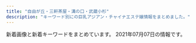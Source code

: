 ```yaml
---
title: "自由が丘・三軒茶屋・溝の口・武蔵小杉"
description: "キーワード別にの巨乳アジアン・チャイナエステ嬢情報をまとめました。"
---
```


新着画像と新着キーワードをまとめています。
2021年07月07日の情報です。

<DmmAffiliateIns />
<KeywordTable
  shops={
    [
    {
        "station": "\u4e8c\u5b50\u7389\u5ddd\u99c5\u897f\u53e3",
        "url": "http://www.bilibiailei.xyz/",
        "name": "NICE\uff5e\u30ca\u30a4\u30b9",
        "keywords": {
            "D": 5,
            "85": 1,
            "C": 12,
            "86": 4
        },
        "img_links": [
            "http://www.bilibiailei.xyz/style/images/bj3.png",
            "http://www.bilibiailei.xyz/style/images/staff_line.png",
            "http://www.bilibiailei.xyz/style/images/room2.jpg",
            "http://www.bilibiailei.xyz/uploads/210522/1-210522104521Z1.jpg",
            "http://www.bilibiailei.xyz/style/images/girl-z2.jpg",
            "http://www.bilibiailei.xyz/style/images/girl-z1.jpg",
            "http://www.bilibiailei.xyz/style/images/room1.jpg",
            "http://www.bilibiailei.xyz/style/images/top.png",
            "http://www.bilibiailei.xyz/uploads/210522/1-210522104K59A.jpg",
            "http://www.bilibiailei.xyz/style/images/room3.jpg",
            "http://www.bilibiailei.xyz/style/images/room4.jpg",
            "http://www.bilibiailei.xyz/style/images/end.jpg",
            "http://www.bilibiailei.xyz/uploads/210522/1-210522104635540.jpg",
            "http://www.bilibiailei.xyz/uploads/210522/1-210522104601529.jpg",
            "http://www.bilibiailei.xyz/uploads/210522/1-210522104GJ01.jpg",
            "http://www.bilibiailei.xyz/html/dianna_jing/images/room5.jpg",
            "http://www.bilibiailei.xyz/style/images/mobile.jpg",
            "http://www.bilibiailei.xyz/style/images/dt.jpg"
        ]
    },
    {
        "img_links": [
            "http://www.ruby.estjpn.com/images/icon_staff.png",
            "http://www.ruby.estjpn.com/files/003.jpg",
            "http://www.ruby.estjpn.com/images/icon_tel.png",
            "http://www.ruby.estjpn.com/files/004.jpg",
            "http://www.ruby.estjpn.com/images/index_sm.png",
            "http://www.ruby.estjpn.com/images/mainImg_sub.jpg",
            "http://www.ruby.estjpn.com/images/icon_info.png",
            "http://www.ruby.estjpn.com/images/btn2.png",
            "http://www.ruby.estjpn.com/images/icon_top.png",
            "http://www.ruby.estjpn.com/files/001.jpg",
            "http://www.ruby.estjpn.com/files/002.jpg"
        ],
        "station": "\u4e09\u8ed2\u8336\u5c4b\u99c5\u4e16\u7530\u8c37\u901a\u308a\u53e3",
        "url": "http://www.ruby.estjpn.com/",
        "keywords": {
            "85": 8,
            "88": 4,
            "86": 4,
            "C": 16
        },
        "name": "Flower\uff5e\u30d5\u30e9\u30ef\u30fc\uff5e"
    },
    {
        "img_links": [
            "http://www.jojo.mensnv.com/files/006.jpg",
            "http://www.jojo.mensnv.com/files/002-02.jpg",
            "http://www.jojo.mensnv.com/files/012-03.jpg",
            "http://www.jojo.mensnv.com/images/coverGirlParts.png",
            "http://www.jojo.mensnv.com/files/014.jpg",
            "http://www.jojo.mensnv.com/images/tel.png",
            "http://www.jojo.mensnv.com/files/005-03.jpg",
            "http://www.jojo.mensnv.com/files/007-03.jpg",
            "http://www.jojo.mensnv.com/files/001.jpg",
            "http://www.jojo.mensnv.com/files/006-03.jpg",
            "http://www.jojo.mensnv.com/files/011.jpg",
            "http://www.jojo.mensnv.com/files/003-02.jpg",
            "http://www.jojo.mensnv.com/files/012-02.jpg",
            "http://www.jojo.mensnv.com/files/007-02.jpg",
            "http://www.jojo.mensnv.com/files/013-03.jpg",
            "http://www.jojo.mensnv.com/files/003-03.jpg",
            "http://www.jojo.mensnv.com/files/003.jpg",
            "http://www.jojo.mensnv.com/images/backlistbtn.png",
            "http://www.jojo.mensnv.com/images/mobile.jpg",
            "http://www.jojo.mensnv.com/files/009.jpg",
            "http://www.jojo.mensnv.com/images/slider/01.jpg",
            "http://www.jojo.mensnv.com/files/013-02.jpg",
            "http://www.jojo.mensnv.com/files/010-02.jpg",
            "http://www.jojo.mensnv.com/files/004-02.jpg",
            "http://www.jojo.mensnv.com/files/014-02.jpg",
            "http://www.jojo.mensnv.com/files/012.jpg",
            "http://www.jojo.mensnv.com/files/010.jpg",
            "http://www.jojo.mensnv.com/files/007.jpg",
            "http://www.jojo.mensnv.com/files/001-02.jpg",
            "http://www.jojo.mensnv.com/files/005-02.jpg",
            "http://www.jojo.mensnv.com/files/004-03.jpg",
            "http://www.jojo.mensnv.com/files/011-03.jpg",
            "http://www.jojo.mensnv.com/files/002.jpg",
            "http://www.jojo.mensnv.com/files/013.jpg",
            "http://www.jojo.mensnv.com/files/010-03.jpg",
            "http://www.jojo.mensnv.com/images/slider/02.jpg",
            "http://www.jojo.mensnv.com/files/014-03.jpg",
            "http://www.jojo.mensnv.com/files/004.jpg",
            "http://www.jojo.mensnv.com/files/001-03.jpg",
            "http://www.jojo.mensnv.com/files/009-03.jpg",
            "http://www.jojo.mensnv.com/files/009-02.jpg",
            "http://www.jojo.mensnv.com/images/showCover.png",
            "http://www.jojo.mensnv.com/images/slider/03.jpg",
            "http://www.jojo.mensnv.com/files/011-02.jpg",
            "http://www.jojo.mensnv.com/files/002-03.jpg",
            "http://www.jojo.mensnv.com/files/006-02.jpg",
            "http://www.jojo.mensnv.com/files/005.jpg"
        ],
        "keywords": {
            "88": 3,
            "85": 9,
            "\u30bb\u30af\u30b7\u30fc": 1,
            "84": 6,
            "C": 3,
            "86": 12,
            "D": 18
        },
        "station": "\u4e09\u8ed2\u8336\u5c4b\u99c5\u5357\u53e3",
        "url": "http://www.jojo.mensnv.com/",
        "name": "JoJo"
    },
    {
        "url": "http://nanaesute.xyz/",
        "keywords": {
            "C": 7
        },
        "station": "\u99d2\u6ca2\u5927\u5b66\u99c5\u99d2\u6ca2\u516c\u5712\u53e3",
        "img_links": [
            "http://nanaesute.xyz/images/flash.jpg",
            "http://nanaesute.xyz/images/g3.jpg",
            "http://nanaesute.xyz/images/top_bn1.jpg",
            "http://nanaesute.xyz/images/side3.png",
            "http://nanaesute.xyz/images/top.png",
            "http://nanaesute.xyz/images/g1.jpg",
            "http://nanaesute.xyz/images/flash1.jpg",
            "http://nanaesute.xyz/images/top_bn2.jpg"
        ],
        "name": "\u306a\u306a"
    },
    {
        "name": "Oh Baby",
        "keywords": {},
        "img_links": [
            "https://ohbay.relaxjp.com/css/top02.jpg",
            "https://ohbay.relaxjp.com/css/foot.jpg",
            "https://ohbay.relaxjp.com/css/osusume001.jpg",
            "https://ohbay.relaxjp.com/css/top0001.jpg",
            "https://ohbay.relaxjp.com/css/top03.jpg",
            "https://ohbay.relaxjp.com/css/osusume02.jpg",
            "https://ohbay.relaxjp.com/css/staff/staff01.jpg",
            "https://ohbay.relaxjp.com/css/staff/staff02.jpg",
            "https://ohbay.relaxjp.com/css/staff/staff03.jpg",
            "https://ohbay.relaxjp.com/css/staff/staff04.jpg",
            "https://ohbay.relaxjp.com/css/m-head.jpg",
            "https://ohbay.relaxjp.com/images/call.png",
            "https://ohbay.relaxjp.com/css/osusume03.jpg"
        ],
        "station": "\u4e8c\u5b50\u7389\u5ddd\u99c5\u6771\u53e3",
        "url": "https://ohbay.relaxjp.com/"
    },
    {
        "name": "\u661f\u306e\u8f1d\u304d",
        "keywords": {
            "C": 10,
            "E": 1,
            "D": 2,
            "84": 1,
            "87": 2,
            "86": 3
        },
        "img_links": [
            "http://kagayaki.jpn.cm/photos/sites/35/2017/11/2017110107513579.jpg",
            "http://kagayaki.jpn.cm/images/room6.jpg",
            "http://kagayaki.jpn.cm/photos/sites/35/2016/08/staff32.jpg",
            "http://kagayaki.jpn.cm/photos/sites/35/2019/09/2019092518230998.jpg",
            "http://kagayaki.jpn.cm/photos/sites/35/2020/10/2020100418535814.jpg",
            "http://kagayaki.jpn.cm/images/staff_line.png",
            "http://kagayaki.jpn.cm/images/mobile2.jpg",
            "http://kagayaki.jpn.cm/photos/sites/35/2016/11/12.jpg",
            "http://kagayaki.jpn.cm/images/room5.jpg",
            "http://kagayaki.jpn.cm/images/girl-z2.jpg",
            "http://kagayaki.jpn.cm/images/bj3.png",
            "http://kagayaki.jpn.cm/images/room4.jpg",
            "http://kagayaki.jpn.cm/images/mobile.jpg",
            "http://kagayaki.jpn.cm/photos/sites/35/2016/11/1.jpg",
            "http://kagayaki.jpn.cm/photos/sites/35/2016/11/11.jpg",
            "http://kagayaki.jpn.cm/images/girl-z1.jpg",
            "http://kagayaki.jpn.cm/images/top.jpg",
            "http://kagayaki.jpn.cm/images/room1.jpg",
            "http://kagayaki.jpn.cm/images/room2.jpg",
            "http://kagayaki.jpn.cm/images/room3.jpg",
            "http://kagayaki.jpn.cm/photos/sites/35/2016/08/staff3.jpg",
            "http://kagayaki.jpn.cm/images/end1.jpg",
            "http://kagayaki.jpn.cm/photos/sites/35/2016/09/637893871729784570.jpg"
        ],
        "station": "\u4e09\u8ed2\u8336\u5c4b\u99c5\u5317\u53e3",
        "url": "http://kagayaki.jpn.cm/"
    },
    {
        "url": "http://b-berry.work/",
        "img_links": [
            "http://b-berry.work/img/maya1.jpg",
            "http://b-berry.work/images/int1.jpg",
            "http://b-berry.work/images/3.jpg",
            "http://b-berry.work/staff/maya.jpg",
            "http://b-berry.work/images/sys.jpg",
            "http://b-berry.work/images/staff_t.jpg",
            "http://b-berry.work/images/interior_t.jpg",
            "http://b-berry.work/images/1.jpg",
            "http://b-berry.work/staff/mona.jpg",
            "http://b-berry.work/images/ac2.jpg",
            "http://b-berry.work/images/news.jpg",
            "http://b-berry.work/images/rec2.jpg",
            "http://b-berry.work/img/mona1.jpg",
            "http://b-berry.work/images/ac1.jpg",
            "http://b-berry.work/images/2.jpg",
            "http://b-berry.work/images/rec1.jpg",
            "http://b-berry.work/staff/yuri.jpg",
            "http://b-berry.work/images/s1.png",
            "http://b-berry.work/images/int2.jpg",
            "http://b-berry.work/img/yuri1.jpg",
            "http://b-berry.work/images/head.jpg",
            "http://b-berry.work/images/tg.jpg"
        ],
        "name": "\u30d6\u30eb\u30fc\u30d9\u30ea\u30fc",
        "station": "\u81ea\u7531\u304c\u4e18\u99c5\u5317\u53e3",
        "keywords": {}
    },
    {
        "keywords": {
            "F": 4,
            "86": 1,
            "94": 5,
            "D": 4,
            "84": 2
        },
        "url": "http://www.wqiowaz.site/",
        "name": "Sweet",
        "img_links": [
            "http://www.wqiowaz.site/picture/cam-01.jpg",
            "http://www.wqiowaz.site/uploads/200629/1-200629103142X4.jpg",
            "http://www.wqiowaz.site/uploads/200630/1-200630094K4325.jpg",
            "http://www.wqiowaz.site/uploads/210526/1-210526124249116.jpg",
            "http://www.wqiowaz.site/uploads/200629/1-200629103204442.jpg",
            "http://www.wqiowaz.site/picture/m-top004.jpg",
            "http://www.wqiowaz.site/uploads/201008/1-20100Q5550EL.jpg",
            "http://www.wqiowaz.site/uploads/201008/1-20100Q55403531.jpg",
            "http://www.wqiowaz.site/uploads/200630/1-200630094H5294.jpg",
            "http://www.wqiowaz.site/picture/foot01.jpg",
            "http://www.wqiowaz.site/uploads/200629/1-200629103104120.jpg",
            "http://www.wqiowaz.site/picture/m-top003.jpg",
            "http://www.wqiowaz.site/uploads/210526/1-210526124221D7.jpg",
            "http://www.wqiowaz.site/picture/m-head01.jpg",
            "http://www.wqiowaz.site/uploads/201008/1-20100Q5541T55.jpg",
            "http://www.wqiowaz.site/uploads/201008/1-20100Q55522V7.jpg",
            "http://www.wqiowaz.site/picture/call.png",
            "http://www.wqiowaz.site/uploads/200914/1-20091416442NT.jpg",
            "http://www.wqiowaz.site/uploads/200914/1-200914164443K1.jpg"
        ],
        "station": "\u7528\u8cc0\u99c5\u6771\u53e3"
    },
    {
        "img_links": [
            "http://clair.work/images/mainvisual_01_s.jpg",
            "http://clair.work/images/recruit/nagare_06.png",
            "http://clair.work/images/icon_ranking_01.png",
            "http://clair.work/images/recruit/point_03.png",
            "http://clair.work/images/recruit/point_07.png",
            "http://clair.work/images/head_therapist.jpg",
            "http://clair.work/images/no_image.jpg",
            "http://clair.work/staff/humi2.jpg",
            "http://clair.work/images/icon_ranking_05.png",
            "http://clair.work/images/recruit/nagare_07.png",
            "http://clair.work/staff/mayu1.jpg",
            "http://clair.work/images/head_interior.jpg",
            "http://clair.work/images/recruit/sp_mainvisual.jpg",
            "http://clair.work/images/recruit/message_03.png",
            "http://clair.work/images/recruit/point_04.png",
            "http://clair.work/images/recruit/point_06.png",
            "http://clair.work/images/sw_tel.png",
            "http://clair.work/images/icon_ranking_03.png",
            "http://clair.work/staff/yua1.jpg",
            "http://clair.work/images/icon_new.png",
            "http://clair.work/images/recruit/point_09.png",
            "http://clair.work/images/recruit/nagare_05.png",
            "http://clair.work/images/mainvisual_01.jpg",
            "http://clair.work/images/recruit/nagare_01.jpg",
            "http://clair.work/images/recruit/point_08.png",
            "http://clair.work/images/recruit/nagare_03.jpg",
            "http://clair.work/images/mainvisual_02.jpg",
            "http://clair.work/images/icon_ranking_02.png",
            "http://clair.work/images/mainvisual_02_s.jpg",
            "http://clair.work/images/recruit/req_03.jpg",
            "http://clair.work/staff/kasumi1.jpg",
            "http://clair.work/images/trigger.jpg",
            "http://clair.work/images/recruit/nagare_02.jpg",
            "http://clair.work/images/icon_ranking_04.png",
            "http://clair.work/images/sw_home.png",
            "http://clair.work/images/recruit/point_05.png",
            "http://clair.work/staff/humi1.jpg",
            "http://clair.work/staff/ayaka1.jpg"
        ],
        "station": "\u5b66\u82b8\u5927\u5b66\u99c5\u897f\u53e3",
        "url": "http://clair.work/",
        "keywords": {
            "E": 2,
            "C": 4,
            "D": 4
        },
        "name": "Clair \uff5e\u30af\u30ec\u30fc\u30eb\uff5e"
    },
    {
        "img_links": [
            "http://dreamlove.jpest.site/uploads/sites/8/2021/07/002.jpg",
            "http://dreamlove.jpest.site/uploads/sites/8/2021/07/004.jpg",
            "http://dreamlove.jpest.site/uploads/sites/8/2021/07/headers.jpg",
            "http://dreamlove.jpest.site/uploads/sites/8/2021/07/r4.jpg",
            "http://dreamlove.jpest.site/uploads/sites/8/2021/07/news.jpg",
            "http://dreamlove.jpest.site/uploads/sites/8/2021/07/top.jpg",
            "http://dreamlove.jpest.site/uploads/sites/8/2021/07/001.jpg",
            "http://dreamlove.jpest.site/uploads/sites/8/2021/07/r1.jpg",
            "http://dreamlove.jpest.site/uploads/sites/8/2021/07/staff.jpg",
            "http://dreamlove.jpest.site/uploads/sites/8/2021/07/r2.jpg",
            "http://dreamlove.jpest.site/uploads/sites/8/2021/07/r3.jpg",
            "http://dreamlove.jpest.site/uploads/sites/8/2021/07/003.jpg"
        ],
        "station": "\u99d2\u6ca2\u5927\u5b66\u99c5\u99d2\u6ca2\u516c\u5712\u53e3",
        "keywords": {},
        "url": "http://dreamlove.jpest.site/",
        "name": "\u5922\u306e\u604b"
    },
    {
        "url": "http://annex-jp.info/",
        "station": "\u81ea\u7531\u304c\u4e18\u99c5\u5317\u53e3",
        "img_links": [
            "http://www.annex-jp.info/i/img/nana.jpg",
            "http://annex-jp.info/images/riri.jpg",
            "http://annex-jp.info/images/kp-info.jpg",
            "http://annex-jp.info/images/nana.jpg",
            "http://www.annex-jp.info/i/img/yoho.jpg",
            "http://www.annex-jp.info/i/img/riri.jpg",
            "http://annex-jp.info/images/yoho.jpg",
            "http://www.annex-jp.info/i/img/sayuri.jpg",
            "http://annex-jp.info/images/info.png",
            "http://annex-jp.info/images/mayumi.jpg",
            "http://annex-jp.info/images/sayuri.jpg",
            "http://annex-jp.info/images/mari.jpg",
            "http://www.annex-jp.info/i/img/mayumi.jpg",
            "http://www.annex-jp.info/i/img/mari.jpg"
        ],
        "name": "\u305f\u3093\u307d\u307d",
        "keywords": {}
    },
    {
        "url": "http://www.miyuki.es-relax.info/",
        "img_links": [
            "http://www.miyuki.es-relax.info/images/sp01.jpg",
            "http://www.miyuki.es-relax.info/images/kp01.jpg",
            "http://www.miyuki.es-relax.info/images/info1.jpg",
            "http://www.miyuki.es-relax.info/images/info2.jpg",
            "http://www.miyuki.es-relax.info/images/info3.jpg",
            "http://www.miyuki.es-relax.info/gals/yuki1.jpg",
            "http://www.miyuki.es-relax.info/images/info4.jpg",
            "http://www.miyuki.es-relax.info/images/yoyaku.png",
            "http://www.miyuki.es-relax.info/images/sp03.jpg",
            "http://www.miyuki.es-relax.info/gals/nana1.jpg",
            "http://www.miyuki.es-relax.info/gals/yuri1.jpg",
            "http://www.miyuki.es-relax.info/images/sp02.jpg"
        ],
        "name": "\u30de\u30c3\u30b5\u30fc\u30b8\u306e\u66d9",
        "station": "\u5927\u5ca1\u5c71\u99c5",
        "keywords": {}
    },
    {
        "url": "https://haruya.xyz.mn/",
        "station": "\u4e8c\u5b50\u7389\u5ddd\u99c5\u897f\u53e3",
        "img_links": [],
        "name": "\u6625\u5c4b",
        "keywords": {}
    },
    {
        "station": "\u4e09\u8ed2\u8336\u5c4b\u99c5\u5357\u53e3",
        "url": "http://aosora.work/",
        "name": "\u9752\u7a7a",
        "keywords": {},
        "img_links": [
            "http://aosora.work/images/sys1.jpg",
            "http://aosora.work/img/yu1.jpg",
            "http://aosora.work/images/7.jpg",
            "http://aosora.work/img/momo1.jpg",
            "http://aosora.work/staff/karen.jpg",
            "http://aosora.work/img/ayumi1.jpg",
            "http://aosora.work/images/4.jpg",
            "http://aosora.work/img/karen2.jpg",
            "http://aosora.work/images/5.jpg",
            "http://aosora.work/images/sys3.png",
            "http://aosora.work/images/head.jpg",
            "http://aosora.work/images/news.png",
            "http://aosora.work/images/s1.png",
            "http://aosora.work/staff/risa.jpg",
            "http://aosora.work/images/6.jpg",
            "http://aosora.work/staff/momo.jpg",
            "http://aosora.work/img/karen1.jpg",
            "http://aosora.work/img/yu2.jpg",
            "http://aosora.work/img/momo2.jpg",
            "http://aosora.work/images/int2.png",
            "http://aosora.work/staff/ayumi.jpg",
            "http://aosora.work/images/s2.jpg",
            "http://aosora.work/img/miya1.jpg",
            "http://aosora.work/images/8.jpg",
            "http://aosora.work/images/interior_t.png",
            "http://aosora.work/images/mobile.png",
            "http://aosora.work/images/9.jpg",
            "http://aosora.work/staff/yu.jpg",
            "http://aosora.work/img/risa1.jpg",
            "http://aosora.work/images/staff_t.png",
            "http://aosora.work/staff/hina.jpg",
            "http://aosora.work/images/3.jpg",
            "http://aosora.work/staff/miya.jpg",
            "http://aosora.work/images/s1.jpg",
            "http://aosora.work/img/hina2.jpg",
            "http://aosora.work/images/int1.png",
            "http://aosora.work/img/sora1.jpg",
            "http://aosora.work/staff/sora.jpg",
            "http://aosora.work/images/2.jpg",
            "http://aosora.work/img/hina1.jpg",
            "http://aosora.work/images/sys2.jpg"
        ]
    },
    {
        "keywords": {
            "85": 8,
            "D": 40,
            "91": 8,
            "87": 16,
            "E": 8,
            "86": 8,
            "88": 8
        },
        "img_links": [
            "http://www.esthe.esraku.com/files/006.jpg",
            "http://www.esthe.esraku.com/images/s_pickup.png",
            "http://www.esthe.esraku.com/images/m1.jpg",
            "http://www.esthe.esraku.com/images/m6.jpg",
            "http://www.esthe.esraku.com/images/s_message.png",
            "http://www.esthe.esraku.com/files/002.jpg",
            "http://www.esthe.esraku.com/files/001.jpg",
            "http://www.esthe.esraku.com/images/m4.jpg",
            "http://www.esthe.esraku.com/images/m2.jpg",
            "http://www.esthe.esraku.com/files/005.jpg",
            "http://www.esthe.esraku.com/images/slider-img002.jpg",
            "http://www.esthe.esraku.com/files/003.jpg",
            "http://www.esthe.esraku.com/images/s_news.png",
            "http://www.esthe.esraku.com/images/m3.jpg",
            "http://www.esthe.esraku.com/images/s_top_therapist.png",
            "http://www.esthe.esraku.com/images/slider-img001.jpg",
            "http://www.esthe.esraku.com/files/004.jpg"
        ],
        "name": "\u53f0\u6e7e\u30a8\u30b9\u30c6",
        "station": "\u4e09\u8ed2\u8336\u5c4b\u99c5\u5357\u53e3",
        "url": "http://www.esthe.esraku.com/"
    },
    {
        "station": "\u5b66\u82b8\u5927\u5b66\u99c5\u6771\u53e3",
        "name": "\u5fc3\u697d",
        "keywords": {
            "C": 2
        },
        "url": "http://ms-shinraku.com/",
        "img_links": [
            "http://ms-shinraku.com/img/foot.png",
            "http://ms-shinraku.com/pic/topimg2.jpg",
            "http://ms-shinraku.com/staff/momoka/01.jpg",
            "http://ms-shinraku.com/staff/ran/01.jpg",
            "http://ms-shinraku.com/staff/mari/01.jpg",
            "http://ms-shinraku.com/i/files/homeimg.jpg",
            "http://ms-shinraku.com/img/ttl_staff.png",
            "http://ms-shinraku.com/staff/yuki/01.jpg",
            "http://ms-shinraku.com/staff/ayumi/01.jpg",
            "http://ms-shinraku.com/pic/head.jpg",
            "http://ms-shinraku.com/staff/kanako/01.jpg",
            "http://ms-shinraku.com/pic/topimg1.jpg"
        ]
    },
    {
        "url": "http://tennshinonamida.xyz/",
        "name": "\u60a0\u9999",
        "station": "\u4e8c\u5b50\u7389\u5ddd\u99c5\u897f\u53e3",
        "keywords": {
            "C": 12,
            "D": 18,
            "85": 18
        },
        "img_links": [
            "http://tennshinonamida.xyz/style/images/room2.jpg",
            "http://tennshinonamida.xyz/uploads/210528/1-21052QP113R4.jpg",
            "http://tennshinonamida.xyz/style/images/room4.jpg",
            "http://tennshinonamida.xyz/uploads/210531/1-2105311U2103W.jpg",
            "http://tennshinonamida.xyz/style/images/s_news.png",
            "http://tennshinonamida.xyz/uploads/210528/1-21052QP223a5.jpg",
            "http://tennshinonamida.xyz/uploads/210531/1-2105311U2351U.jpg",
            "http://tennshinonamida.xyz/style/images/s_ranking.png",
            "http://tennshinonamida.xyz/style/images/s_newface.png",
            "http://tennshinonamida.xyz/style/images/no2.png",
            "http://tennshinonamida.xyz/style/images/room3.jpg",
            "http://tennshinonamida.xyz/uploads/210528/1-21052QP024496.jpg",
            "http://tennshinonamida.xyz/uploads/210528/1-21052QP143X6.jpg",
            "http://tennshinonamida.xyz/style/images/s_staff.png",
            "http://tennshinonamida.xyz/uploads/210531/1-2105311U2252S.jpg",
            "http://tennshinonamida.xyz/uploads/210528/1-21052QKQ92U.jpg",
            "http://tennshinonamida.xyz/style/images/no1.png",
            "http://tennshinonamida.xyz/style/images/room1.jpg",
            "http://tennshinonamida.xyz/style/images/line.png",
            "http://tennshinonamida.xyz/style/images/s_pickup.png"
        ]
    },
    {
        "img_links": [
            "http://ms-rlx.com/staff/sachan/01.jpg",
            "http://ms-rlx.com/img/access/road02.jpg",
            "http://ms-rlx.com/staff/ruri/01.jpg",
            "http://ms-rlx.com/staff/momo/01.jpg",
            "http://ms-rlx.com/i/files/homeimg.jpg",
            "http://ms-rlx.com/img/youtube.jpg",
            "http://ms-rlx.com/staff/milk/01mb.jpg",
            "http://ms-rlx.com/img/msgbtn.png",
            "http://ms-rlx.com/staff/ringo/01.jpg",
            "http://ms-rlx.com/staff/ruri/01mb.jpg",
            "http://ms-rlx.com/staff/sachan/01mb.jpg",
            "http://ms-rlx.com/img/ttl_staff.png",
            "http://ms-rlx.com/img/ttl_mobile.png",
            "http://ms-rlx.com/img/access/road01.jpg",
            "http://ms-rlx.com/img/ttl_tnew.png",
            "http://ms-rlx.com/staff/milk/01.jpg",
            "http://ms-rlx.com/img/ttl_concept.png",
            "http://ms-rlx.com/img/att.png",
            "http://ms-rlx.com/img/ttl_rec.png",
            "http://ms-rlx.com/img/access/road03.jpg",
            "http://ms-rlx.com/pic/head.png",
            "http://ms-rlx.com/staff/momo/01mb.jpg",
            "http://ms-rlx.com/staff/ringo/01mb.jpg"
        ],
        "station": "\u81ea\u7531\u304c\u4e18\u99c5\u5357\u53e3",
        "url": "http://ms-rlx.com/",
        "name": "\u697d\u697d\u5c4b",
        "keywords": {
            "C": 14
        }
    },
    {
        "keywords": {},
        "img_links": [
            "http://www.es-flower.link/sp/images/sisu_t.jpg",
            "http://www.es-flower.link/images/6.jpg",
            "http://www.es-flower.link/images/info.jpg",
            "http://www.es-flower.link/sp/images/time.jpg",
            "http://www.es-flower.link/sp/img/mizuki1.jpg",
            "http://www.es-flower.link/sp/img/yume1.jpg",
            "http://www.es-flower.link/images/ta.jpg",
            "http://www.es-flower.link/images/int2.png",
            "http://www.es-flower.link/img/yume1.jpg",
            "http://www.es-flower.link/sp/images/head.png",
            "http://www.es-flower.link/sp/images/5.jpg",
            "http://www.es-flower.link/sp/images/sisu.jpg",
            "http://www.es-flower.link/sp/images/int2.jpg",
            "http://www.es-flower.link/images/8.jpg",
            "http://www.es-flower.link/images/7.jpg",
            "http://www.es-flower.link/sp/img/miki1.jpg",
            "http://www.es-flower.link/images/interior_t.jpg",
            "http://www.es-flower.link/images/rec2.jpg",
            "http://www.es-flower.link/sp/images/top.jpg",
            "http://www.es-flower.link/sp/images/6.jpg",
            "http://www.es-flower.link/images/news.jpg",
            "http://www.es-flower.link/images/2.jpg",
            "http://www.es-flower.link/images/3.jpg",
            "http://www.es-flower.link/sp/images/pc.jpg",
            "http://www.es-flower.link/sp/images/3.jpg",
            "http://www.es-flower.link/sp/images/tel.jpg",
            "http://www.es-flower.link/sp/menu/staff.jpg",
            "http://www.es-flower.link/sp/images/2.jpg",
            "http://www.es-flower.link/images/1.jpg",
            "http://www.es-flower.link/sp/images/8.jpg",
            "http://www.es-flower.link/sp/images/ac1.jpg",
            "http://www.es-flower.link/sp/menu/top.jpg",
            "http://www.es-flower.link/sp/images/sys2.jpg",
            "http://www.es-flower.link/sp/images/sys1.jpg",
            "http://www.es-flower.link/sp/images/rec1.jpg",
            "http://www.es-flower.link/sp/images/1.jpg",
            "http://www.es-flower.link/sp/images/footer.jpg",
            "http://www.es-flower.link/img/koyuki1.jpg",
            "http://www.es-flower.link/sp/images/sys3.jpg",
            "http://www.es-flower.link/sp/images/staff_t.jpg",
            "http://www.es-flower.link/sp/img/yuyu1.jpg",
            "http://www.es-flower.link/images/5.jpg",
            "http://www.es-flower.link/sp/images/interior_t.jpg",
            "http://www.es-flower.link/images/staff_t.jpg",
            "http://www.es-flower.link/img/huyumi1.jpg",
            "http://www.es-flower.link/images/head.jpg",
            "http://www.es-flower.link/images/sys.png",
            "http://www.es-flower.link/sp/images/rec2.jpg",
            "http://www.es-flower.link/sp/images/int1.jpg",
            "http://www.es-flower.link/img/nene1.jpg",
            "http://www.es-flower.link/images/sm.jpg",
            "http://www.es-flower.link/images/4.jpg",
            "http://www.es-flower.link/images/rec1.png",
            "http://www.es-flower.link/img/yuyu1.jpg",
            "http://www.es-flower.link/img/mizuki1.jpg",
            "http://www.es-flower.link/sp/images/4.jpg",
            "http://www.es-flower.link/images/int1.png",
            "http://www.es-flower.link/sp/images/7.jpg",
            "http://www.es-flower.link/sp/img/koyuki1.jpg",
            "http://www.es-flower.link/sp/images/rec3.jpg",
            "http://www.es-flower.link/sp/img/huyumi1.jpg",
            "http://www.es-flower.link/sp/img/arisa1.jpg",
            "http://www.es-flower.link/images/mobile.jpg",
            "http://www.es-flower.link/sp/images/news.jpg",
            "http://www.es-flower.link/sp/img/nene1.jpg",
            "http://www.es-flower.link/img/arisa1.jpg",
            "http://www.es-flower.link/img/miki1.jpg",
            "http://www.es-flower.link/sp/menu/interior.jpg",
            "http://www.es-flower.link/sp/images/newsb.png"
        ],
        "url": "http://www.es-flower.link/",
        "name": "\u6625\u306e\u604b",
        "station": "\u81ea\u7531\u304c\u4e18\u99c5\u5317\u53e3"
    }
]
}
/>
<DmmAffiliateScript />
